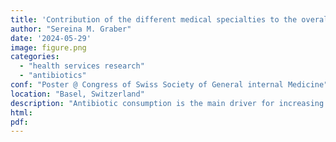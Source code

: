 ```yaml
---
title: 'Contribution of the different medical specialties to the overall antimicrobial consumption in the Swiss outpatient setting: Who are the most relevant prescribers?'
author: "Sereina M. Graber"
date: '2024-05-29'
image: figure.png
categories:
  - "health services research"
  - "antibiotics"
conf: "Poster @ Congress of Swiss Society of General internal Medicine"
location: "Basel, Switzerland"
description: "Antibiotic consumption is the main driver for increasing antimicrobial resistance rates. Antibiotics are predominantly prescribed in the outpatient setting, which consists of primary care, specialist care and hospital-affiliated outpatient care. In Switzerland, current surveillance takes place at aggregated levels and the contribution of the different prescribers to the overall consumption remains unknown. This study aimed to determine the contribution of the different prescribers."
html: 
pdf:
---
```


## 
